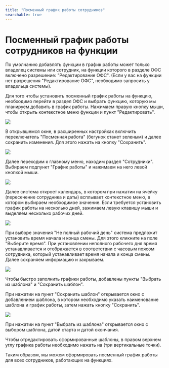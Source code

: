 ```yaml
---
title: "Посменный график работы сотрудников"
searchable: true
---
```


# Посменный график работы сотрудников на функции

По умолчанию добавлять функции в график работы может только владелец системы или сотрудник, на функции которого в разделе ОФС включено разрешение: "Редактирование ОФС". (Если у вас на функции нет разрешения "Редактирование ОФС", необходимо запросить у владельца системы).

Для того чтобы установить посменный график работы на функцию, необходимо перейти в раздел ОФС и выбрать функцию, которую мы планируем добавить в график работы. Нажимаем правую кнопку мыши, чтобы открыть контекстное меню функции и пункт "Редактировать".

![](/from-carrot-images/34467-1720688464603-zve565i7.png)

В открывшемся окне, в расширенных настройках включить переключатель "Посменная работа" (бегунок станет зеленым) и далее сохранить изменения. Для этого нажать на кнопку "Сохранить".

![](/from-carrot-images/34467-1720688513477-b0ob35fc.png)

Далее переходим к главному меню, находим раздел "Сотрудники". Выбираем подпункт "График работы" и нажимаем на него левой кнопкой мыши.

![](/from-carrot-images/employee-workdays.png)

Далее система откроет календарь, в котором при нажатии на ячейку (пересечение сотрудника и даты) всплывает контекстное меню, в котором выбираем необходимое значение. Если требуется установить график работы на несколько дней, зажимаем левую клавишу мыши и выделяем несколько рабочих дней.

![](/from-carrot-images/employee-workdays-choice.png)

При выборе значения "Не полный рабочий день" система предложит установить время начала и конца смены. Для этого кликните на поле "Выберите время". При установлении неполного рабочего дня время устанавливается и отображается в соответствии с часовым поясом сотрудника, который устанавливает время начала и конца смены. Далее сохраняем информацию и закрываем.

![](/from-carrot-images/smena.png)

Чтобы быстро заполнить графики работы, добавлены пункты "Выбрать из шаблона" и "Сохранить шаблон".

При нажатии на пункт "Сохранить шаблон" открывается окно с добавлением шаблона, в котором необходимо указать наименование шаблона и график работы, затем нажать кнопку "Сохранить".

![](/from-carrot-images/template.png)

При нажатии на пункт "Выбрать из шаблона" открывается окно с выбором шаблона, датой старта и датой окончания.

Чтобы отредактировать сформированные шаблоны, в правом верхнем углу графика работы необходимо нажать на (три вертикальные точки).

Таким образом, мы можем сформировать посменный график работы для всех сотрудников, работающих на функциях. 